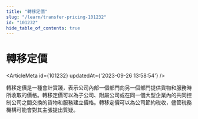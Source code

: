 ```yaml
---
title: "轉移定價"
slug: "/learn/transfer-pricing-101232"
id: "101232"
hide_table_of_contents: true
---
```



# 轉移定價

<ArticleMeta id={101232} updatedAt={'2023-09-26 13:58:54'} />
<div className='border-solid border-b border-t-0 my-4 border-[var(--ifm-color-gray-300)]' />

轉移定價是一種會計實踐，表示公司內部一個部門向另一個部門提供貨物和服務時所收取的價格。轉移定價可以為子公司、附屬公司或在同一個大型企業內的共同控制公司之間交換的貨物和服務建立價格。轉移定價可以為公司節約税收，儘管税務機構可能會對其主張提出質疑。
